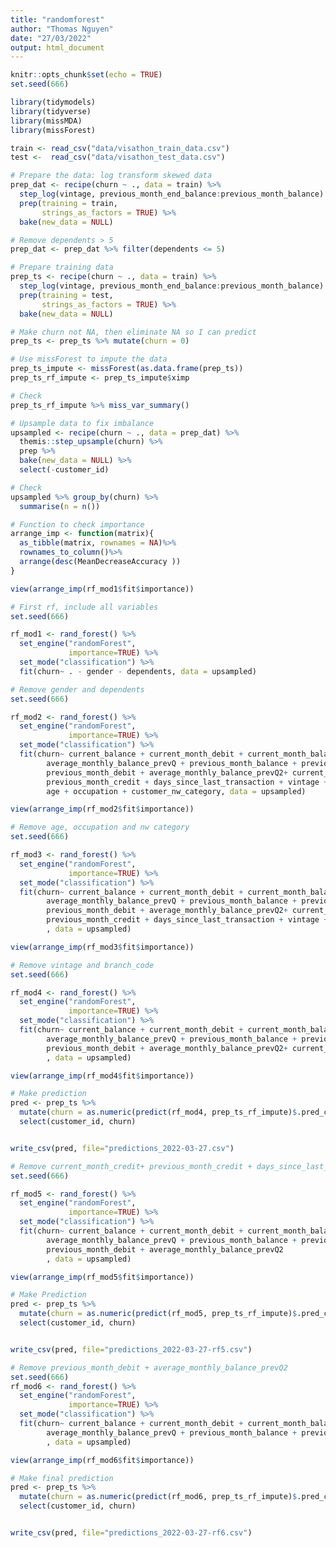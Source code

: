 ```yaml
---
title: "randomforest"
author: "Thomas Nguyen"
date: "27/03/2022"
output: html_document
---
```


```r
knitr::opts_chunk$set(echo = TRUE)
set.seed(666)
```


```r
library(tidymodels)
library(tidyverse)
library(missMDA)
library(missForest)
```

```r
train <- read_csv("data/visathon_train_data.csv")
test <-  read_csv("data/visathon_test_data.csv")
```

```r
# Prepare the data: log transform skewed data
prep_dat <- recipe(churn ~ ., data = train) %>%
  step_log(vintage, previous_month_end_balance:previous_month_balance) %>%
  prep(training = train,
       strings_as_factors = TRUE) %>%
  bake(new_data = NULL)

# Remove dependents > 5
prep_dat <- prep_dat %>% filter(dependents <= 5)
```


```r


# Prepare training data
prep_ts <- recipe(churn ~ ., data = train) %>%
  step_log(vintage, previous_month_end_balance:previous_month_balance) %>%
  prep(training = test,
       strings_as_factors = TRUE) %>%
  bake(new_data = NULL)

# Make churn not NA, then eliminate NA so I can predict
prep_ts <- prep_ts %>% mutate(churn = 0) 

# Use missForest to impute the data
prep_ts_impute <- missForest(as.data.frame(prep_ts))
prep_ts_rf_impute <- prep_ts_impute$ximp

# Check
prep_ts_rf_impute %>% miss_var_summary()
```

```r
# Upsample data to fix imbalance
upsampled <- recipe(churn ~ ., data = prep_dat) %>%
  themis::step_upsample(churn) %>%
  prep %>%
  bake(new_data = NULL) %>%
  select(-customer_id)

# Check
upsampled %>% group_by(churn) %>%
  summarise(n = n())
```

```r
# Function to check importance
arrange_imp <- function(matrix){
  as_tibble(matrix, rownames = NA)%>%
  rownames_to_column()%>% 
  arrange(desc(MeanDecreaseAccuracy ))
}

view(arrange_imp(rf_mod1$fit$importance))

```


```r
# First rf, include all variables
set.seed(666)

rf_mod1 <- rand_forest() %>%
  set_engine("randomForest",
             importance=TRUE) %>%
  set_mode("classification") %>%
  fit(churn~ . - gender - dependents, data = upsampled)


```

```r
# Remove gender and dependents 
set.seed(666)

rf_mod2 <- rand_forest() %>%
  set_engine("randomForest",
             importance=TRUE) %>%
  set_mode("classification") %>%
  fit(churn~ current_balance + current_month_debit + current_month_balance+
        average_monthly_balance_prevQ + previous_month_balance + previous_month_end_balance + 
        previous_month_debit + average_monthly_balance_prevQ2+ current_month_credit+
        previous_month_credit + days_since_last_transaction + vintage + branch_code+ 
        age + occupation + customer_nw_category, data = upsampled)

view(arrange_imp(rf_mod2$fit$importance))

```


```r
# Remove age, occupation and nw category
set.seed(666)

rf_mod3 <- rand_forest() %>%
  set_engine("randomForest",
             importance=TRUE) %>%
  set_mode("classification") %>%
  fit(churn~ current_balance + current_month_debit + current_month_balance+
        average_monthly_balance_prevQ + previous_month_balance + previous_month_end_balance + 
        previous_month_debit + average_monthly_balance_prevQ2+ current_month_credit+
        previous_month_credit + days_since_last_transaction + vintage + branch_code
        , data = upsampled)

view(arrange_imp(rf_mod3$fit$importance))

```

```r
# Remove vintage and branch_code
set.seed(666)

rf_mod4 <- rand_forest() %>%
  set_engine("randomForest",
             importance=TRUE) %>%
  set_mode("classification") %>%
  fit(churn~ current_balance + current_month_debit + current_month_balance+
        average_monthly_balance_prevQ + previous_month_balance + previous_month_end_balance + 
        previous_month_debit + average_monthly_balance_prevQ2+ current_month_credit
        , data = upsampled)

view(arrange_imp(rf_mod4$fit$importance))

```


```r
# Make prediction
pred <- prep_ts %>% 
  mutate(churn = as.numeric(predict(rf_mod4, prep_ts_rf_impute)$.pred_class)) %>% 
  select(customer_id, churn)


write_csv(pred, file="predictions_2022-03-27.csv")

```

```r
# Remove current_month_credit+ previous_month_credit + days_since_last_transaction + vintage + branch_code
set.seed(666)

rf_mod5 <- rand_forest() %>%
  set_engine("randomForest",
             importance=TRUE) %>%
  set_mode("classification") %>%
  fit(churn~ current_balance + current_month_debit + current_month_balance+
        average_monthly_balance_prevQ + previous_month_balance + previous_month_end_balance + 
        previous_month_debit + average_monthly_balance_prevQ2
        , data = upsampled)

view(arrange_imp(rf_mod5$fit$importance))

```


```r
# Make Prediction
pred <- prep_ts %>% 
  mutate(churn = as.numeric(predict(rf_mod5, prep_ts_rf_impute)$.pred_class)) %>% 
  select(customer_id, churn)


write_csv(pred, file="predictions_2022-03-27-rf5.csv")

```

```r
# Remove previous_month_debit + average_monthly_balance_prevQ2
set.seed(666)
rf_mod6 <- rand_forest() %>%
  set_engine("randomForest",
             importance=TRUE) %>%
  set_mode("classification") %>%
  fit(churn~ current_balance + current_month_debit + current_month_balance+
        average_monthly_balance_prevQ + previous_month_balance + previous_month_end_balance 
        , data = upsampled)

view(arrange_imp(rf_mod6$fit$importance))
```

```r
# Make final prediction
pred <- prep_ts %>% 
  mutate(churn = as.numeric(predict(rf_mod6, prep_ts_rf_impute)$.pred_class)) %>% 
  select(customer_id, churn)


write_csv(pred, file="predictions_2022-03-27-rf6.csv")

```



